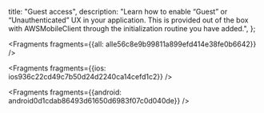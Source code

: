   title: "Guest access",
  description: "Learn how to enable “Guest” or “Unauthenticated” UX in your application. This is provided out of the box with AWSMobileClient through the initialization routine you have added.",
};






<Fragments fragments={{all: alle56c8e9b99811a899efd414e38fe0b6642}} />




<Fragments fragments={{ios: ios936c22cd49c7b50d24d2240ca14cefd1c2}} />



<Fragments fragments={{android: android0d1cdab86493d61650d6983f07c0d040de}} />
